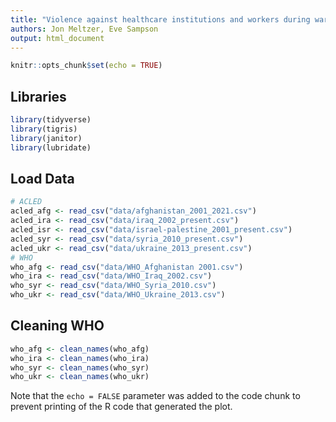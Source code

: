 ```yaml
---
title: "Violence against healthcare institutions and workers during wartime"
authors: Jon Meltzer, Eve Sampson
output: html_document
---
```


```r
knitr::opts_chunk$set(echo = TRUE)
```

## Libraries

```r
library(tidyverse)
library(tigris)
library(janitor)
library(lubridate)
```

## Load Data

```r
# ACLED
acled_afg <- read_csv("data/afghanistan_2001_2021.csv")
acled_ira <- read_csv("data/iraq_2002_present.csv")
acled_isr <- read_csv("data/israel-palestine_2001_present.csv")
acled_syr <- read_csv("data/syria_2010_present.csv")
acled_ukr <- read_csv("data/ukraine_2013_present.csv")
# WHO
who_afg <- read_csv("data/WHO_Afghanistan 2001.csv")
who_ira <- read_csv("data/WHO_Iraq_2002.csv")
who_syr <- read_csv("data/WHO_Syria_2010.csv")
who_ukr <- read_csv("data/WHO_Ukraine_2013.csv")
```

## Cleaning WHO

```r
who_afg <- clean_names(who_afg)
who_ira <- clean_names(who_ira)
who_syr <- clean_names(who_syr)
who_ukr <- clean_names(who_ukr)
```

Note that the `echo = FALSE` parameter was added to the code chunk to prevent printing of the R code that generated the plot.
